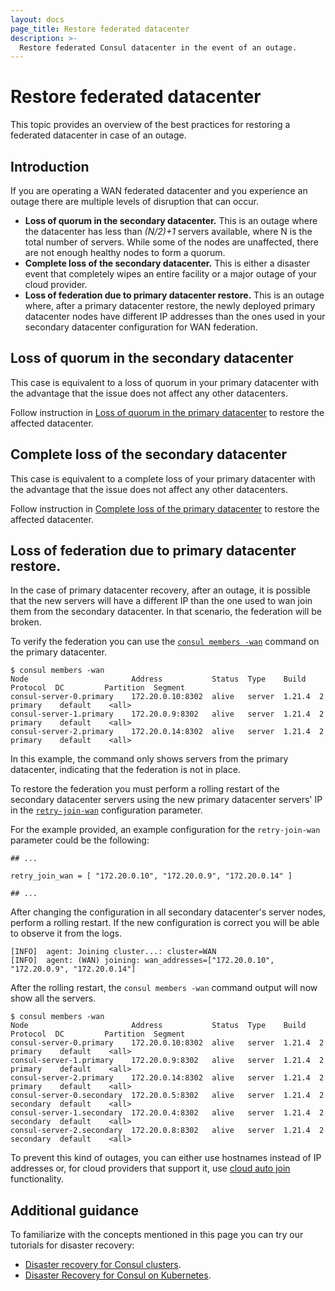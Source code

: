 ```yaml
---
layout: docs
page_title: Restore federated datacenter
description: >-
  Restore federated Consul datacenter in the event of an outage.
---
```


# Restore federated datacenter

This topic provides an overview of the best practices for restoring a federated datacenter in case of an outage.

## Introduction

If you are operating a WAN federated datacenter and you experience an outage there are multiple levels of disruption that can occur.

- **Loss of quorum in the secondary datacenter.** This is an outage where the datacenter has less than *(N/2)+1* servers available, where N is the total number of servers. While some of the nodes are unaffected, there are not enough healthy nodes to form a quorum.
- **Complete loss of the secondary datacenter.** This is either a disaster event that completely wipes an entire facility or a major outage of your cloud provider.
- **Loss of federation due to primary datacenter restore.** This is an outage where, after a primary datacenter restore, the newly deployed primary datacenter nodes have different IP addresses than the ones used in your secondary datacenter configuration for WAN federation.

## Loss of quorum in the secondary datacenter

This case is equivalent to a loss of quorum in your primary datacenter with the advantage that the issue does not affect any other datacenters.

Follow instruction in [Loss of quorum in the primary datacenter](/consul/docs/manage/disaster-recovery/restore-primary#loss-of-quorum-in-the-primary-datacenter) to restore the affected datacenter.

## Complete loss of the secondary datacenter

This case is equivalent to a complete loss of your primary datacenter with the advantage that the issue does not affect any other datacenters.

Follow instruction in [Complete loss of the primary datacenter](/consul/docs/manage/disaster-recovery/restore-primary#complete-loss-of-the-primary-datacenter) to restore the affected datacenter.

## Loss of federation due to primary datacenter restore.

In the case of primary datacenter recovery, after an outage, it is possible that the new servers will have a different IP than the one used to wan join them from the secondary datacenter. In that scenario, the federation will be broken.

To verify the federation you can use the [`consul members -wan`](/consul/commands/members) command on the primary datacenter.

```shell-session
$ consul members -wan
Node                       Address           Status  Type    Build   Protocol  DC         Partition  Segment
consul-server-0.primary    172.20.0.10:8302  alive   server  1.21.4  2         primary    default    <all>
consul-server-1.primary    172.20.0.9:8302   alive   server  1.21.4  2         primary    default    <all>
consul-server-2.primary    172.20.0.14:8302  alive   server  1.21.4  2         primary    default    <all>
```

In this example, the command only shows servers from the primary datacenter, indicating that the federation is not in place.

To restore the federation you must perform a rolling restart of the secondary datacenter servers using the new primary datacenter servers' IP in the [`retry-join-wan`](/consul/docs/reference/agent/configuration-file/join#_retry_join_wan) configuration parameter.

For the example provided, an example configuration for the `retry-join-wan` parameter could be the following:

<CodeBlockConfig hideClipboard>

```hcl
## ...

retry_join_wan = [ "172.20.0.10", "172.20.0.9", "172.20.0.14" ]

## ...
```

</CodeBlockConfig>

After changing the configuration in all secondary datacenter's  server nodes, perform a rolling restart. If the new configuration is correct you will be able to observe it from the logs.

<CodeBlockConfig hideClipboard>

```log
[INFO]  agent: Joining cluster...: cluster=WAN
[INFO]  agent: (WAN) joining: wan_addresses=["172.20.0.10", "172.20.0.9", "172.20.0.14"]
```

</CodeBlockConfig>

After the rolling restart, the `consul members -wan` command output will now show all the servers.

```shell-session
$ consul members -wan
Node                       Address           Status  Type    Build   Protocol  DC         Partition  Segment
consul-server-0.primary    172.20.0.10:8302  alive   server  1.21.4  2         primary    default    <all>
consul-server-1.primary    172.20.0.9:8302   alive   server  1.21.4  2         primary    default    <all>
consul-server-2.primary    172.20.0.14:8302  alive   server  1.21.4  2         primary    default    <all>
consul-server-0.secondary  172.20.0.5:8302   alive   server  1.21.4  2         secondary  default    <all>
consul-server-1.secondary  172.20.0.4:8302   alive   server  1.21.4  2         secondary  default    <all>
consul-server-2.secondary  172.20.0.8:8302   alive   server  1.21.4  2         secondary  default    <all>
```

To prevent this kind of outages, you can either use hostnames instead of IP addresses or, for cloud providers that support it, use [cloud auto join](/consul/docs/deploy/server/cloud-auto-join) functionality.


## Additional guidance

To familiarize with the concepts mentioned in this page you can try our tutorials for disaster recovery:

- [Disaster recovery for Consul clusters](/consul/tutorials/operate-consul/recovery-outage).
- [Disaster Recovery for Consul on Kubernetes](/consul/tutorials/production-kubernetes/kubernetes-disaster-recovery).